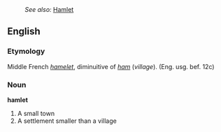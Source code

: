 :''See also:'' [[Hamlet]]
==English==
===Etymology===
Middle French ''[[hamelet]]'', diminuitive of ''[[ham]]'' (''village''). (Eng. usg. bef. 12c)

=== Noun ===

'''hamlet'''

# A small town
# A settlement smaller than a village